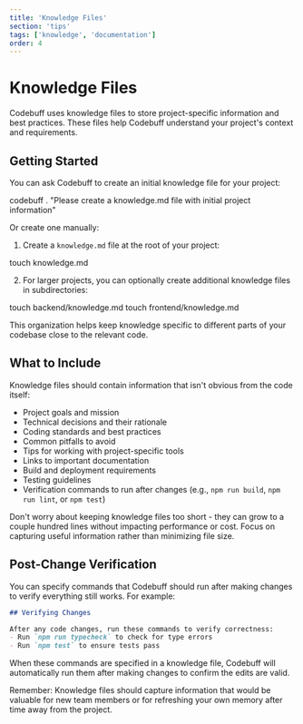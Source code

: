 ```yaml
---
title: 'Knowledge Files'
section: 'tips'
tags: ['knowledge', 'documentation']
order: 4
---
```


# Knowledge Files

Codebuff uses knowledge files to store project-specific information and best practices. These files help Codebuff understand your project's context and requirements.

## Getting Started

You can ask Codebuff to create an initial knowledge file for your project:

<CodeDemo language="bash">
codebuff . "Please create a knowledge.md file with initial project information"
</CodeDemo>

Or create one manually:

1. Create a `knowledge.md` file at the root of your project:

<CodeDemo language="bash">
touch knowledge.md
</CodeDemo>

2. For larger projects, you can optionally create additional knowledge files in subdirectories:

<CodeDemo language="bash">
touch backend/knowledge.md
touch frontend/knowledge.md
</CodeDemo>

This organization helps keep knowledge specific to different parts of your codebase close to the relevant code.

## What to Include

Knowledge files should contain information that isn't obvious from the code itself:

- Project goals and mission
- Technical decisions and their rationale
- Coding standards and best practices
- Common pitfalls to avoid
- Tips for working with project-specific tools
- Links to important documentation
- Build and deployment requirements
- Testing guidelines
- Verification commands to run after changes (e.g., `npm run build`, `npm run lint`, or `npm test`)

Don't worry about keeping knowledge files too short - they can grow to a couple hundred lines without impacting performance or cost. Focus on capturing useful information rather than minimizing file size.

## Post-Change Verification

You can specify commands that Codebuff should run after making changes to verify everything still works. For example:

```markdown
## Verifying Changes

After any code changes, run these commands to verify correctness:
- Run `npm run typecheck` to check for type errors
- Run `npm test` to ensure tests pass
```

When these commands are specified in a knowledge file, Codebuff will automatically run them after making changes to confirm the edits are valid.

Remember: Knowledge files should capture information that would be valuable for new team members or for refreshing your own memory after time away from the project.
